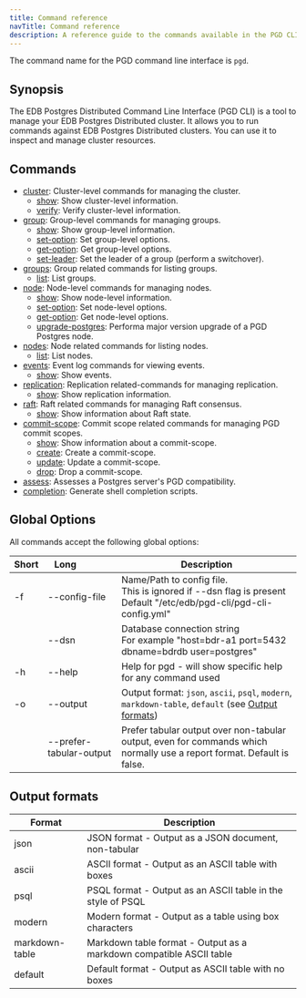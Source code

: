 ```yaml
---
title: Command reference
navTitle: Command reference
description: A reference guide to the commands available in the PGD CLI.
---
```


The command name for the PGD command line interface is `pgd`.

## Synopsis

The EDB Postgres Distributed Command Line Interface (PGD CLI) is a tool to
manage your EDB Postgres Distributed cluster. It allows you to run commands
against EDB Postgres Distributed clusters. You can use it to inspect and manage
cluster resources.

## Commands

- [cluster](cluster): Cluster-level commands for managing the cluster.
  - [show](cluster/show): Show cluster-level information.
  - [verify](cluster/verify): Verify cluster-level information.
- [group](group): Group-level commands for managing groups.
  - [show](group/show): Show group-level information.
  - [set-option](group/set-option): Set group-level options.
  - [get-option](group/get-option): Get group-level options.
  - [set-leader](group/set-leader): Set the leader of a group (perform a switchover).
- [groups](groups): Group related commands for listing groups.
  - [list](groups/list): List groups.
- [node](node): Node-level commands for managing nodes.
  - [show](node/show): Show node-level information.
  - [set-option](node/set-option): Set node-level options.
  - [get-option](node/get-option): Get node-level options.
  - [upgrade-postgres](node/upgrade-postgres): Performa major version upgrade of a PGD Postgres node.
- [nodes](nodes): Node related commands for listing nodes.
  - [list](nodes/list): List nodes.
- [events](events): Event log commands for viewing events.
  - [show](events/show): Show events.
- [replication](replication): Replication related-commands for managing replication.
  - [show](replication/show): Show replication information.
- [raft](raft): Raft related commands for managing Raft consensus.
  - [show](raft/show): Show information about Raft state.
- [commit-scope](commit-scope): Commit scope related commands for managing PGD commit scopes.
  - [show](commit-scope/show): Show information about a commit-scope.
  - [create](commit-scope/create): Create a commit-scope.
  - [update](commit-scope/update): Update a commit-scope.
  - [drop](commit-scope/drop): Drop a commit-scope.
- [assess](pgd_assess): Assesses a Postgres server's PGD compatibility.
- [completion](pgd_completion): Generate shell completion scripts.

## Global Options

All commands accept the following global options:

| Short | Long&nbsp;&nbsp;&nbsp;&nbsp;&nbsp;&nbsp;&nbsp;&nbsp;&nbsp;&nbsp;&nbsp;&nbsp; | Description                                                                                                              |
|-------|------------------------------------------------------------------------------|--------------------------------------------------------------------------------------------------------------------------|
| -f    | --config-file                                                                | Name/Path to config file.<br/>This is ignored if --dsn flag is present<br/>Default "/etc/edb/pgd-cli/pgd-cli-config.yml" |
|       | --dsn                                                                        | Database connection string<br/>For example "host=bdr-a1 port=5432 dbname=bdrdb user=postgres"                            |
| -h    | --help                                                                       | Help for pgd - will show specific help for any command used                                                              |
| -o    | --output                                                                     | Output format: `json`, `ascii`, `psql`, `modern`, `markdown-table`, `default`  (see [Output formats](#output-formats))                                          |
|       | --prefer-tabular-output                                                      | Prefer tabular output over non-tabular output, even for commands which normally use a report format. Default is false.   |

## Output formats

| Format         | Description                                                         |
|----------------|---------------------------------------------------------------------|
| json           | JSON format - Output as a JSON document, non-tabular                |
| ascii          | ASCII format - Output as an ASCII table with boxes                  |
| psql           | PSQL format - Output as an ASCII table in the style of PSQL         |
| modern         | Modern format - Output as a table using box characters              |
| markdown-table | Markdown table format - Output as a markdown compatible ASCII table |
| default        | Default format - Output as ASCII table with no boxes                |

